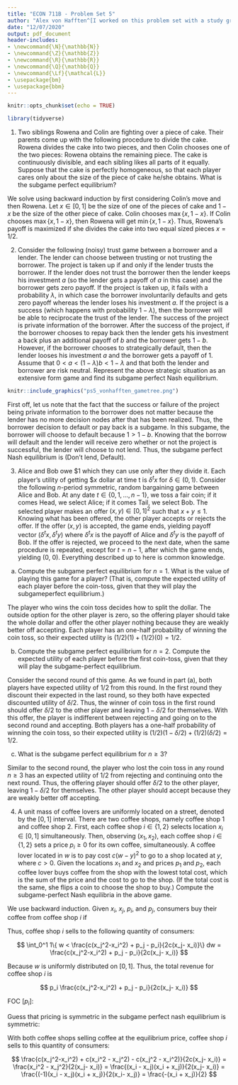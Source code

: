 ```yaml
---
title: "ECON 711B - Problem Set 5"
author: "Alex von Hafften^[I worked on this problem set with a study group of Michael Nattinger, Andrew Smith, Tyler Welch, and Ryan Mather. I also discussed problems with Emily Case, Sarah Bass, and Danny Edgel.]"
date: "12/07/2020"
output: pdf_document
header-includes:
- \newcommand{\N}{\mathbb{N}}
- \newcommand{\Z}{\mathbb{Z}}
- \newcommand{\R}{\mathbb{R}}
- \newcommand{\Q}{\mathbb{Q}}
- \newcommand{\Lf}{\mathcal{L}}
- \usepackage{bm}
- \usepackage{bbm}
---
```


```r
knitr::opts_chunk$set(echo = TRUE)

library(tidyverse)
```


1. Two siblings Rowena and Colin are fighting over a piece of cake. Their parents come up with the following procedure to divide the cake. Rowena divides the cake into two pieces, and then Colin chooses one of the two pieces: Rowena obtains the remaining piece. The cake is continuously divisible, and each sibling likes all parts of it equally. Suppose that the cake is perfectly homogeneous, so that each player cares only about the size of the piece of cake he/she obtains. What is the subgame perfect equilibrium?

We solve using backward induction by first considering Colin's move and then Rowena.  Let $x \in [0, 1]$ be the size of one of the pieces of cake and $1 - x$ be the size of the other piece of cake.  Colin chooses $\max\{x, 1 - x\}$.  If Colin chooses $\max\{x, 1 - x\}$, then Rowena will get $\min\{x, 1 - x\}$.  Thus, Rowena's payoff is maximized if she divides the cake into two equal sized pieces $x = 1/2$.

2. Consider the following (noisy) trust game between a borrower and a lender. The lender can choose between trusting or not trusting the borrower. The project is taken up if and only if the lender trusts the borrower. If the lender does not trust the borrower then the lender keeps his investment $a$ (so the lender gets a payoff of $a$ in this case) and the borrower gets zero payoff. If the project is taken up, it fails with a probability $\lambda$, in which case the borrower involuntarily defaults and gets zero payoff whereas the lender loses his investment $a$. If the project is a success (which happens with probability $1 - \lambda$), then the borrower will be able to reciprocate the trust of the lender. The success of the project is private information of the borrower. After the success of the project, if the borrower chooses to repay back then the lender gets his investment a back plus an additional payoff of $b$ and the borrower gets $1 - b$. However, if the borrower chooses to strategically default, then the lender looses his investment $a$ and the borrower gets a payoff of 1. Assume that $0 < a < (1 - \lambda)b < 1 - \lambda$ and that both the lender and borrower are risk neutral. Represent the above strategic situation as an extensive form game and find its subgame perfect Nash equilibrium.

```r
knitr::include_graphics("ps5_vonhafften_gametree.png")
```

First off, let us note that the fact that the success or failure of the project being private information to the borrower does not matter because the lender has no more decision nodes after that has been realized.  Thus, the borrower decision to default or pay back is a subgame.  In this subgame, the borrower will choose to default because $1 > 1 - b$.  Knowing that the borrow will default and the lender will receive zero whether or not the project is successful, the lender will choose to not lend.  Thus, the subgame perfect Nash equilibrium is (Don't lend, Default).

3. Alice and Bob owe \$1 which they can use only after they divide it. Each player’s utility of getting \$$x$ dollar at time t is $\delta^tx$ for $\delta \in (0, 1)$. Consider the following $n$-period symmetric, random bargaining game between Alice and Bob. At any date $t \in \{0, 1, . . . , n - 1\}$, we toss a fair coin; if it comes Head, we select Alice; if it comes Tail, we select Bob. The selected player makes an offer $(x, y) \in [0, 1]^2$ such that $x + y \le 1$. Knowing what has been offered, the other player accepts or rejects the offer. If the offer $(x, y)$ is accepted, the game ends, yielding payoff vector $(\delta^t x, \delta^t y)$ where $\delta^t x$ is the payoff of Alice and $\delta^t y$ is the payoff of Bob. If the offer is rejected, we proceed to the next date, when the same procedure is repeated, except for $t = n - 1$, after which the game ends, yielding (0, 0). Everything described up to here is common knowledge.

(a) Compute the subgame perfect equilibrium for $n = 1$. What is the value of playing this game for a player? (That is, compute the expected utility of each player before the coin-toss, given that they will play the subgameperfect equilibrium.)

The player who wins the coin toss decides how to split the dollar.  The outside option for the other player is zero, so the offering player should take the whole dollar and offer the other player nothing because they are weakly better off accepting.  Each player has an one-half probability of winning the coin toss, so their expected utility is $(1/2)(1) + (1/2)(0) = 1/2$.

(b) Compute the subgame perfect equilibrium for $n = 2$. Compute the expected utility of each player before the first coin-toss, given that they will play the subgame-perfect equilibrium.

Consider the second round of this game.  As we found in part (a), both players have expected utility of 1/2 from this round.  In the first round they discount their expected in the last round, so they both have expected discounted utility of $\delta/2$.  Thus, the winner of coin toss in the first round should offer $\delta/2$ to the other player and leaving $1 - \delta/2$ for themselves. With this offer, the player is indifferent between rejecting and going on to the second round and accepting.  Both players has a one-half probability of winning the coin toss, so their expected utility is $(1/2)(1-\delta/2) + (1/2)(\delta/2) = 1/2$.

(c) What is the subgame perfect equilibrium for $n \ge 3$?

Similar to the second round, the player who lost the coin toss in any round $n \ge 3$ has an expected utility of 1/2 from rejecting and continuing onto the next round.  Thus, the offering player should offer $\delta/2$ to the other player, leaving $1-\delta/2$ for themselves.  The other player should accept because they are weakly better off accepting.

\pagebreak

4. A unit mass of coffee lovers are uniformly located on a street, denoted by the $[0, 1]$ interval. There are two coffee shops, namely coffee shop 1 and coffee shop 2. First, each coffee shop $i \in \{1, 2\}$ selects location $x_i \in [0, 1]$ simultaneously. Then, observing $(x_1, x_2)$, each coffee shop $i \in \{1, 2\}$ sets a price $p_i \ge 0$ for its own coffee, simultaneously. A coffee lover located in $w$ is to pay cost $c(w - y)^2$ to go to a shop located at $y$, where $c > 0$. Given the locations $x_1$ and $x_2$ and prices $p_1$ and $p_2$, each coffee lover buys coffee from the shop with the lowest total cost, which is the sum of the price and the cost to go to the shop. (If the total cost is the same, she flips a coin to choose the shop to buy.) Compute the  subgame-perfect Nash equilibria in the above game.

We use backward induction.  Given $x_i$, $x_j$, $p_i$, and $p_j$, consumers buy their coffee from coffee shop $i$ if

\begin{align*}
c(w - x_i)^2 + p_i &< c(w - x_j)^2 + p_j \\
\implies c(w^2 - 2x_iw +x_i^2) + p_i &< c(w^2 - 2x_jw +x_j^2) + p_j \\
\implies cw^2 - 2cx_iw + cx_i^2 + p_i &< cw^2 - 2cx_jw + cx_j^2 + p_j \\
\implies w &<  \frac{c(x_j^2-x_i^2) + p_j - p_i}{2c(x_j- x_i)}
\end{align*}

Thus, coffee shop $i$ sells to the following quantity of consumers:

$$
\int_0^1 1\{ w  <  \frac{c(x_j^2-x_i^2) + p_j - p_i}{2c(x_j- x_i)}\} dw = \frac{c(x_j^2-x_i^2) + p_j - p_i}{2c(x_j- x_i)} 
$$

Because $w$ is uniformly distributed on $[0, 1]$. Thus, the total revenue for coffee shop $i$ is

$$
p_i \frac{c(x_j^2-x_i^2) + p_j - p_i}{2c(x_j- x_i)} 
$$

FOC [$p_i$]:

\begin{align*}
0 &= \frac{c(x_j^2-x_i^2) + p_j - 2p_i^*}{2c(x_j- x_i)} \\
0 &= c(x_j^2-x_i^2) + p_j - 2p_i^*
\end{align*}

Guess that pricing is symmetric in the subgame perfect nash equilibrium is symmetric:

\begin{align*}
0 &= c(x_j^2 - x_i^2) - p_i^* \\
p_i^* &= c(x_j^2 - x_i^2)
\end{align*}

With both coffee shops selling coffee at the equilibrium price, coffee shop $i$ sells to this quantity of consumers:

$$
\frac{c(x_j^2-x_i^2) + c(x_i^2 - x_j^2) - c(x_j^2 - x_i^2)}{2c(x_j- x_i)}  
= \frac{x_i^2 - x_j^2}{2(x_j- x_i)} 
= \frac{(x_i - x_j)(x_i + x_j)}{2(x_j- x_i)}
= \frac{(-1)(x_i - x_j)(x_i + x_j)}{2(x_i- x_j)}
= \frac{-(x_i + x_j)}{2}
$$
